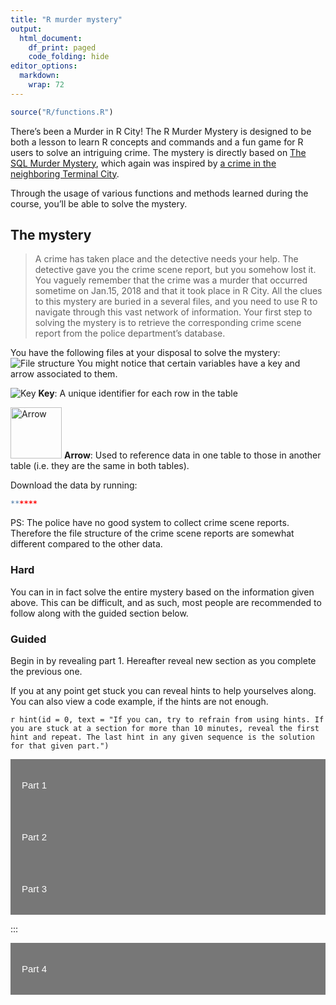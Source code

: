 ```yaml
---
title: "R murder mystery"
output:
  html_document:
    df_print: paged
    code_folding: hide
editor_options: 
  markdown: 
    wrap: 72
---
```


```r
source("R/functions.R")
```

There's been a Murder in R City! The R Murder Mystery is designed to be
both a lesson to learn R concepts and commands and a fun game for R
users to solve an intriguing crime. The mystery is directly based on
[The SQL Murder Mystery](https://mystery.knightlab.com), which again was
inspired by [a crime in the neighboring Terminal
City](https://github.com/veltman/clmystery).

Through the usage of various functions and methods learned during the
course, you'll be able to solve the mystery.

## The mystery

> A crime has taken place and the detective needs your help. The
> detective gave you the crime scene report, but you somehow lost it.
> You vaguely remember that the crime was a murder that occurred
> sometime on Jan.15, 2018 and that it took place in R City. All the
> clues to this mystery are buried in a several files, and you need to
> use R to navigate through this vast network of information. Your first
> step to solving the mystery is to retrieve the corresponding crime
> scene report from the police department's database.

You have the following files at your disposal to solve the mystery:
![File structure](images/file_structure.png) You might notice that
certain variables have a key and arrow associated to them.

![Key](images/paste-27ECAE2C.png)
**Key**: A unique identifier for each row in the table 

![Arrow](images/paste-9621EB24.png){width="82"}
**Arrow**: Used to reference data in one table to those in another table (i.e. they are the same in both tables).

Download the data by running:

```r
******
```

PS: The police have no good system to collect crime scene reports. Therefore the file structure of the crime scene reports are somewhat different compared to the other data.

### Hard

You can in in fact solve the entire mystery based on the information
given above. This can be difficult, and as such, most people are recommended
to follow along with the guided section below.

### Guided

Begin in by revealing part 1. Hereafter reveal new section as you
complete the previous one.

If you at any point get stuck you can reveal hints to help yourselves
along. You can also view a code example, if the hints are not enough.

`r hint(id = 0, text = "If you can, try to refrain from using hints. If you are stuck at a section for more than 10 minutes, reveal the first hint and repeat. The last hint in any given sequence is the solution for that given part.")`

<button class="collapsible">

Part 1

</button>

::: content
<p>

## Part 1: Investigate the crime scene report

Investigate the crime scene report for any usable information. For this
task you will need to read in the crime scene file, and filter and
select the column the column with the report interesting for you.

`r hint(id = 1, text = "You want to look at crime scene reports and look for a murder that happened on jan. 15, 2018 in R City")`
`r hint(id = 2, text = "The data is seperated into seperate data files. Can you recall a method to combine them?")`
`r hint(id = 3, text = "It might be a good idea to use a function to read in each data file.")`
`r hint(id = 4, text = "You need to use dir_ls() and map_dfr() to be able to read the data")`
`r hint(id = 5, text = "Data can be read with vroom() or read_csv()")`
`r hint(id = 6, text = "You should use the dplyr functions filter and select")`

#### Solution code

```r
# Function to read data
read_crime_scene_report <- function(file_path) {
    vroom::vroom(
        file_path,
        col_types = vroom::cols(
            date = vroom::col_character(),
            type = vroom::col_character(),
            description = vroom::col_character(),
            city = vroom::col_character()
        )
    )
}

# Get a list of directories
crime_scene_report_files <- fs::dir_ls(here::here("raw-data/csv/crime_scene_report/"))
    
# Read data - This can take some time
crime_scene_report_df <- purrr::map_dfr(crime_scene_report_files, read_crime_scene_report)

# Find crime scene report
crime_scene_report_df %>% 
    dplyr::filter(date == "20180115" & 
                      type == "murder" &
                      city == "R City") %>%
    dplyr::select(description)
```

</p>
:::

<button class="collapsible">

Part 2

</button>

::: content
<p>

## Part 2 - Find witnesses

Find the witness statement.

`r hint(id = 1, text = "You cant find the witness statement before finding out which persons gave the statmenents.")`
`r hint(id = 2, text = "Look in the person data, and look for person that lives at the last house on Northwestern Dr and a person named Annabel that lives on Franklin Ave")`
`r hint(id = 3, text = "To find the person that lives on Northwestern dr you can use the dplyr function arrange() to sort address numbers")`
`r hint(id = 4, text = "To find Annabel you  can use regular expresions and the stringr function str_detect()")`
`r hint(id = 6, text = "Look in the person data, and look for person that lives at the last house on Northwestern Dr and a person named Annabel that lives on Franklin Ave")`

#### Solution code
```r
# Read person data
person <- vroom::vroom("raw-data/csv/person.csv")

# Find person living on the last house on Northwestern Dr
person %>% 
    dplyr::filter(address_street_name == "Northwestern Dr") %>%
    dplyr::arrange(desc(address_number))

# Find the person named Annabel living on Franklin Ave
person %>% 
    dplyr::filter(address_street_name == "Franklin Ave" &
                     stringr::str_detect(name, "Annabel"))
```

</p>
:::

<button class="collapsible">

Part 3

</button>

::: content
<p>
## Part 3 - Look at witness statement
Find the witness statements.
`r hint(id = 1, text = "Look for a witness statement with a matching "id")`
`r hint(id = 2, text = "Annabel Miller has a id of 16371")`
`r hint(id = 3, text = "Morty Schapiro has a id of 14887")`
`r hint(id = 4, text = "The id variable from the person table is the same as the person_id variable in the inteview table")`
`r hint(id = 5, text = "To find the statement you can filter on person_id")`
`r hint(id = 6, text = "")`


#### Solution code
```r
# Read interview file
interview <- vroom::vroom("raw-data/csv/interview.csv", 
                          delim = ",")

# Find Annabel Miller's statement
interview %>% 
    dplyr::filter(person_id == 16371) %>%
    dplyr::select(transcript)

# Find Morty Schapiro's statement
interview %>% 
    dplyr::filter(person_id == 14887) %>%
    dplyr::select(transcript)
```
</p>
:::


</p>
:::

<button class="collapsible">

Part 4

</button>

::: content
<p>
## Part 4 - Who was at the gym? (Annabel)
Find out who Annabel saw

`r hint(id = 6, text = "")`
`r hint(id = 6, text = "")`
`r hint(id = 6, text = "")`
`r hint(id = 6, text = "")`

#### Solution code
```r
# Read data files
get_fit_now_member <- vroom::vroom("raw-data/csv/get_fit_now_member.csv")
get_fit_now_check_in <- vroom::vroom("raw-data/csv/get_fit_now_check_in.csv")

test_pivot <- tidyr::pivot_wider(get_fit_now_member, names_from = "membership_status")
# Pivot get_fit_now_check_in
get_fit_now_member <- tidyr::pivot_longer(get_fit_now_member, cols = everything(), names_to = "id")
fitness_person_checkin_combined <- dplyr::left_join(x = get_fit_now_member, y = get_fit_now_check_in, by = c("id" = "membership_id"))

# Find Annabel Miller's statement
interview %>% 
    dplyr::filter(person_id == 16371) %>%
    dplyr::select(transcript)

# Find Morty Schapiro's statement
interview %>% 
    dplyr::filter(person_id == 14887) %>%
    dplyr::select(transcript)
```

</p>
:::






<p>
  
</p>

```{=html}
<style>
.collapsible {
  background-color: #777;
  color: white;
  cursor: pointer;
  padding: 18px;
  width: 100%;
  border: none;
  text-align: left;
  outline: none;
  font-size: 15px;
}

.active, .collapsible:hover {
  background-color: #555;
}

.content {
  padding: 0 18px;
  max-height: 0;
  overflow: hidden;
  transition: max-height 0.2s ease-out;
  background-color: #f1f1f1;
}
</style>
```
```{=html}
<script>
var coll = document.getElementsByClassName("collapsible");
var i;
for (i = 0; i < coll.length; i++) {
  coll[i].addEventListener("click", function() {
    this.classList.toggle("active");
    var content = this.nextElementSibling;
    if (content.style.maxHeight){
      content.style.maxHeight = null;
    } else {
      content.style.maxHeight = content.scrollHeight + "5000px";
    } 
  });
}
</script>
```
